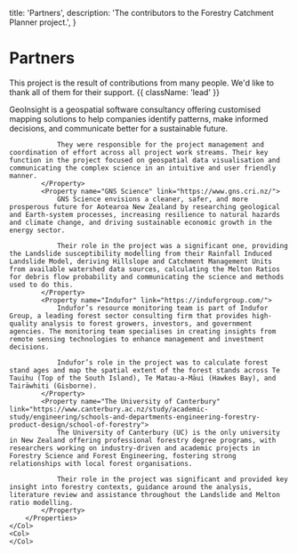   title: 'Partners',
  description:
    'The contributors to the Forestry Catchment Planner project.',
}

# Partners

This project is the result of contributions from many people. We'd like to thank all of them for their support. {{ className: 'lead' }}

<Row>
    <Col>
        <Properties>
            <Property name="GeoInsight" link="https://www.geoinsight.co.nz/">
                GeoInsight is a geospatial software consultancy offering customised mapping solutions to help companies identify patterns, make informed decisions, and communicate better for a sustainable future.

                They were responsible for the project management and coordination of effort across all project work streams. Their key function in the project focused on geospatial data visualisation and communicating the complex science in an intuitive and user friendly manner.
            </Property>
            <Property name="GNS Science" link="https://www.gns.cri.nz/">
                GNS Science envisions a cleaner, safer, and more prosperous future for Aotearoa New Zealand by researching geological and Earth-system processes, increasing resilience to natural hazards and climate change, and driving sustainable economic growth in the energy sector.

                Their role in the project was a significant one, providing the Landslide susceptibility modelling from their Rainfall Induced Landslide Model, deriving Hillslope and Catchment Management Units from available watershed data sources, calculating the Melton Ratios for debris flow probability and communicating the science and methods used to do this.
            </Property>
            <Property name="Indufor" link="https://induforgroup.com/">
                Indufor’s resource monitoring team is part of Indufor Group, a leading forest sector consulting firm that provides high-quality analysis to forest growers, investors, and government agencies. The monitoring team specialises in creating insights from remote sensing technologies to enhance management and investment decisions.  

                Indufor’s role in the project was to calculate forest stand ages and map the spatial extent of the forest stands across Te Tauihu (Top of the South Island), Te Matau-a-Māui (Hawkes Bay), and Tairāwhiti (Gisborne). 
            </Property>
            <Property name="The University of Canterbury" link="https://www.canterbury.ac.nz/study/academic-study/engineering/schools-and-departments-engineering-forestry-product-design/school-of-forestry">
                The University of Canterbury (UC) is the only university in New Zealand offering professional forestry degree programs, with researchers working on industry-driven and academic projects in Forestry Science and Forest Engineering, fostering strong relationships with local forest organisations.

                Their role in the project was significant and provided key insight into forestry contexts, guidance around the analysis, literature review and assistance throughout the Landslide and Melton ratio modelling. 
            </Property>
        </Properties>
    </Col>
    <Col>
    </Col>
</Row>
